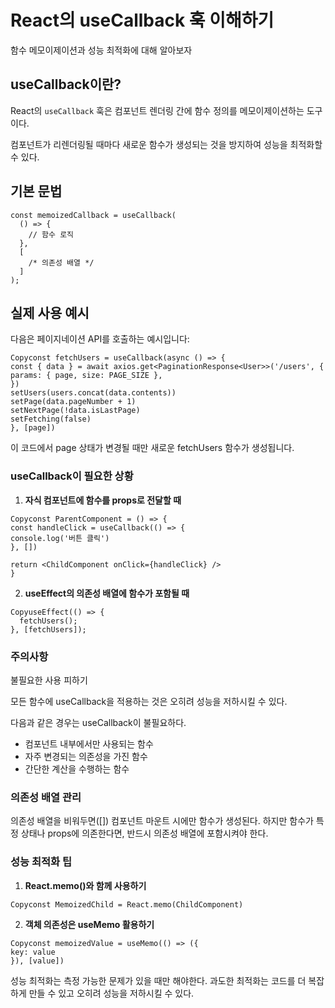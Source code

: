 # React의 useCallback 훅 이해하기

함수 메모이제이션과 성능 최적화에 대해 알아보자

## useCallback이란?

React의 `useCallback` 훅은 컴포넌트 렌더링 간에 함수 정의를 메모이제이션하는 도구이다.

컴포넌트가 리렌더링될 때마다 새로운 함수가 생성되는 것을 방지하여 성능을 최적화할 수 있다.

## 기본 문법

```tsx
const memoizedCallback = useCallback(
  () => {
    // 함수 로직
  },
  [
    /* 의존성 배열 */
  ]
);
```

## 실제 사용 예시

다음은 페이지네이션 API를 호출하는 예시입니다:

```tsx
Copyconst fetchUsers = useCallback(async () => {
const { data } = await axios.get<PaginationResponse<User>>('/users', {
params: { page, size: PAGE_SIZE },
})
setUsers(users.concat(data.contents))
setPage(data.pageNumber + 1)
setNextPage(!data.isLastPage)
setFetching(false)
}, [page])
```

이 코드에서 page 상태가 변경될 때만 새로운 fetchUsers 함수가 생성됩니다.

### useCallback이 필요한 상황

1. **자식 컴포넌트에 함수를 props로 전달할 때**

```tsx
Copyconst ParentComponent = () => {
const handleClick = useCallback(() => {
console.log('버튼 클릭')
}, [])

return <ChildComponent onClick={handleClick} />
}
```

2. **useEffect의 의존성 배열에 함수가 포함될 때**

```tsx
CopyuseEffect(() => {
  fetchUsers();
}, [fetchUsers]);
```

### 주의사항

불필요한 사용 피하기

모든 함수에 useCallback을 적용하는 것은 오히려 성능을 저하시킬 수 있다.

다음과 같은 경우는 useCallback이 불필요하다.

- 컴포넌트 내부에서만 사용되는 함수
- 자주 변경되는 의존성을 가진 함수
- 간단한 계산을 수행하는 함수

### 의존성 배열 관리

의존성 배열을 비워두면([]) 컴포넌트 마운트 시에만 함수가 생성된다. 하지만 함수가 특정 상태나 props에 의존한다면, 반드시 의존성 배열에 포함시켜야 한다.

### 성능 최적화 팁

1. **React.memo()와 함께 사용하기**

```tsx
Copyconst MemoizedChild = React.memo(ChildComponent)
```

2. **객체 의존성은 useMemo 활용하기**

```tsx
Copyconst memoizedValue = useMemo(() => ({
key: value
}), [value])
```

성능 최적화는 측정 가능한 문제가 있을 때만 해야한다. 과도한 최적화는 코드를 더 복잡하게 만들 수 있고 오히려 성능을 저하시킬 수 있다.

